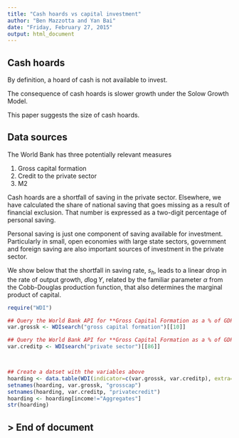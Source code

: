 ```yaml
---
title: "Cash hoards vs capital investment"
author: "Ben Mazzotta and Yan Bai"
date: "Friday, February 27, 2015"
output: html_document
---
```


## Cash hoards

By definition, a hoard of cash is not available to invest.

The consequence of cash hoards is slower growth under the Solow Growth Model. 

This paper suggests the size of cash hoards.

## Data sources

The World Bank has three potentially relevant measures

1. Gross capital formation
2. Credit to the private sector
3. M2

Cash hoards are a shortfall of saving in the private sector. Elsewhere, we have calculated the share of national saving that goes missing as a result of financial exclusion. That number is expressed as a two-digit percentage of personal saving. 

Personal saving is just one component of saving available for investment. Particularly in small, open economies with large state sectors, government and foreign saving are also important sources of investment in the private sector.

We show below that the shortfall in saving  rate, $s_h$, leads to a linear drop in the rate of output growth, $d \log Y$, related by the familiar parameter $\alpha$ from the Cobb-Douglas production function, that also determines the marginal product of capital. 


```r
require("WDI")

```

```r
## Query the World Bank API for **Gross Capital Formation as a % of GDP** 
var.grossk <- WDIsearch("gross capital formation")[[10]]

## Query the World Bank API for **Gross Capital Formation as a % of GDP** 
var.creditp <- WDIsearch("private sector")[[86]]



## Create a datset with the variables above
hoarding <- data.table(WDI(indicator=c(var.grossk, var.creditp), extra=T), key="iso2c")
setnames(hoarding, var.grossk, "grosscap")
setnames(hoarding, var.creditp, "privatecredit")
hoarding <- hoarding[income!="Aggregates"]
str(hoarding)

```


> End of document
---
